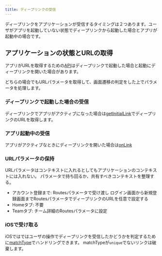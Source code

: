 ```yaml
---
title: ディープリンクの受信
---
```


ディープリンクをアプリケーションが受信するタイミングは２つあります。ユーザがアプリを起動していない状態でディープリンクから起動した場合とアプリが起動中の場合です。

## アプリケーションの状態とURLの取得

アプリがURLを取得するための[API](https://rnfirebase.io/dynamic-links/usage#listening-for-dynamic-links)はディープリンクで起動した場合と起動にディープリンクを開いた場合があります。

どちらの場合でもURLパラメータを取得して、画面遷移の判定をした上でパラメータを処理します。

### ディープリンクで起動した場合の受信

ディープリンクでアプリがアクティブになった場合は[getInitialLink](https://rnfirebase.io/dynamic-links/usage#backgroundquit-events)でディープリンクのURLを取得します。

### アプリ起動中の受信

アプリがアクティブなときにディープリンクを開いた場合は[onLink](https://rnfirebase.io/dynamic-links/usage#foreground-events)

### URLパラメータの保持

URLパラメータはコンテキストに入れるとしてもアプリケーションのコンテキストには入れない。
パラメータで持ち回るか、共有すべきコンテキストを整理する。

- アカウント登録まで: Routesパラメータで受け渡し
  ログイン画面から新規登録画面までRoutesパラメータでディープリンクのURLを任意で設定する
- Homeタブ: 不要
- Teamタブ: チーム詳細のRoutesパラメータに設定

### iOSで受け取る

iOSではではユーザの操作でディープリンクを受信したかどうかを判定するために[matchType](https://firebase.google.com/docs/reference/swift/firebasedynamiclinks/api/reference/Enums/DLMatchType.html)でハンドリングできます。
matchTypeが`unique`でないリンクは破棄します。
